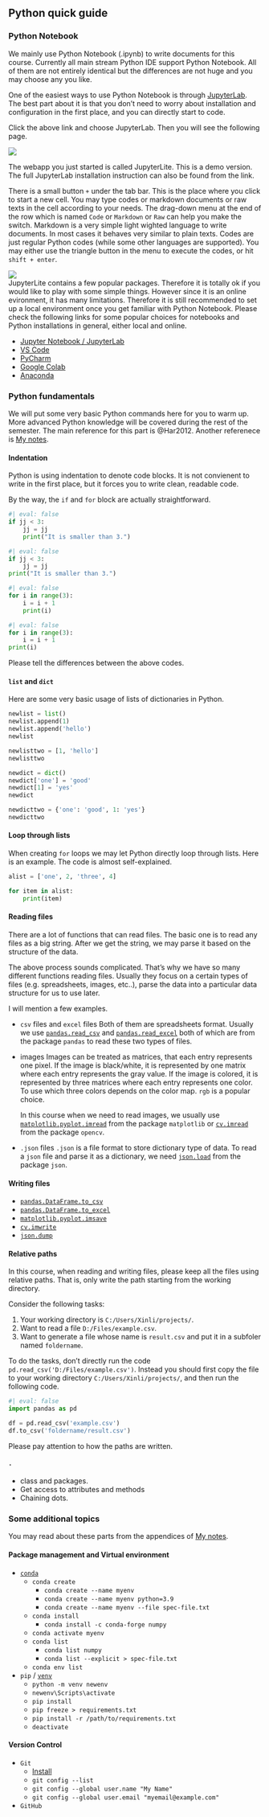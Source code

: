 ## Python quick guide

### Python Notebook
We mainly use Python Notebook (.ipynb) to write documents for this course. Currently all main stream Python IDE support Python Notebook. All of them are not entirely identical but the differences are not huge and you may choose any you like.

One of the easiest ways to use Python Notebook is through [JupyterLab](https://jupyter.org/try). The best part about it is that you don't need to worry about installation and configuration in the first place, and you can directly start to code. 

Click the above link and choose JupyterLab. Then you will see the following page. 

![](assests/img/20220727120418.png)  

The webapp you just started is called JupyterLite. This is a demo version. The full JupyterLab installation instruction can also be found from the link.


There is a small button `+` under the tab bar. This is the place where you click to start a new cell. You may type codes or markdown documents or raw texts in the cell according to your needs. The drag-down menu at the end of the row which is named `Code` or `Markdown` or `Raw` can help you make the switch. Markdown is a very simple light wighted language to write documents. In most cases it behaves very similar to plain texts. Codes are just regular Python codes (while some other languages are supported). You may either use the triangle button in the menu to execute the codes, or hit `shift + enter`. 

![](assests/img/20220727120505.png)  
JupyterLite contains a few popular packages. Therefore it is totally ok if you would like to play with some simple things. However since it is an online evironment, it has many limitations. Therefore it is still recommended to set up a local environment once you get familiar with Python Notebook. Please check the following links for some popular choices for notebooks and Python installations in general, either local and online.

- [Jupyter Notebook / JupyterLab](https://jupyter.org/install)
- [VS Code](https://code.visualstudio.com/docs/languages/python)
- [PyCharm](https://www.jetbrains.com/help/pycharm/jupyter-notebook-support.html)
- [Google Colab](https://colab.research.google.com/)
- [Anaconda](https://www.anaconda.com/)


### Python fundamentals
We will put some very basic Python commands here for you to warm up. More advanced Python knowledge will be covered during the rest of the semester. The main reference for this part is @Har2012. Another referenece is [My notes](https://xiaoxl.github.io/pr23/).

#### Indentation
Python is using indentation to denote code blocks. It is not convienent to write in the first place, but it forces you to write clean, readable code.

By the way, the `if` and `for` block are actually straightforward.

:::{layout-nrow=2}

```python
#| eval: false
if jj < 3:
    jj = jj 
    print("It is smaller than 3.")
```



```python
#| eval: false
if jj < 3:
    jj = jj
print("It is smaller than 3.")
```


```python
#| eval: false
for i in range(3):
    i = i + 1
    print(i)
```

```python
#| eval: false
for i in range(3):
    i = i + 1
print(i)
```
:::


Please tell the differences between the above codes.


#### `list` and `dict`
Here are some very basic usage of lists of dictionaries in Python.

```python
newlist = list()
newlist.append(1)
newlist.append('hello')
newlist
```

```python
newlisttwo = [1, 'hello']
newlisttwo
```

```python
newdict = dict()
newdict['one'] = 'good'
newdict[1] = 'yes'
newdict
```

```python
newdicttwo = {'one': 'good', 1: 'yes'}
newdicttwo
```


#### Loop through lists
When creating `for` loops we may let Python directly loop through lists. Here is an example. The code is almost self-explained.

```python
alist = ['one', 2, 'three', 4]

for item in alist:
    print(item)
```


#### Reading files
There are a lot of functions that can read files. The basic one is to read any files as a big string. After we get the string, we may parse it based on the structure of the data.

The above process sounds complicated. That's why we have so many different functions reading files. Usually they focus on a certain types of files (e.g. spreadsheets, images, etc..), parse the data into a particular data structure for us to use later.

I will mention a few examples.

- `csv` files and `excel` files
Both of them are spreadsheets format. Usually we use [`pandas.read_csv`](https://pandas.pydata.org/docs/reference/api/pandas.read_csv.html) and [`pandas.read_excel`](https://pandas.pydata.org/docs/reference/api/pandas.read_excel.html) both of which are from the package `pandas` to read these two types of files. 

- images
    Images can be treated as matrices, that each entry represents one pixel. If the image is black/white, it is represented by one matrix where each entry represents the gray value. If the image is colored, it is represented by three matrices where each entry represents one color. To use which three colors depends on the color map. `rgb` is a popular choice. 

    In this course when we need to read images, we usually use [`matplotlib.pyplot.imread`](https://matplotlib.org/stable/api/_as_gen/matplotlib.pyplot.imread.html) from the package `matplotlib` or [`cv.imread`](https://docs.opencv.org/4.x/d4/da8/group__imgcodecs.html#ga288b8b3da0892bd651fce07b3bbd3a56) from the package `opencv`.

- `.json` files
`.json` is a file format to store dictionary type of data. To read a `json` file and parse it as a dictionary, we need [`json.load`](https://docs.python.org/3/library/json.html#json.load) from the package `json`. 

#### Writing files

- [`pandas.DataFrame.to_csv`](https://pandas.pydata.org/docs/reference/api/pandas.DataFrame.to_csv.html)
- [`pandas.DataFrame.to_excel`](https://pandas.pydata.org/docs/reference/api/pandas.DataFrame.to_excel.html)
- [`matplotlib.pyplot.imsave`](https://matplotlib.org/stable/api/_as_gen/matplotlib.pyplot.imsave.html)
- [`cv.imwrite`](https://docs.opencv.org/3.4/d4/da8/group__imgcodecs.html#gabbc7ef1aa2edfaa87772f1202d67e0ce)
- [`json.dump`](https://matplotlib.org/stable/api/_as_gen/matplotlib.pyplot.imsave.html)

#### Relative paths
In this course, when reading and writing files, please keep all the files using relative paths. That is, only write the path starting from the working directory. 


::: {#exm-}


Consider the following tasks:

1. Your working directory is `C:/Users/Xinli/projects/`.
2. Want to read a file `D:/Files/example.csv`.
3. Want to generate a file whose name is `result.csv` and put it in a subfoler named `foldername`.

To do the tasks, don't directly run the code `pd.read_csv('D:/Files/example.csv')`. Instead you should first copy the file to your working directory `C:/Users/Xinli/projects/`, and then run the following code. 

```python
#| eval: false
import pandas as pd

df = pd.read_csv('example.csv')
df.to_csv('foldername/result.csv')
```
Please pay attention to how the paths are written.


:::


#### `.`

- class and packages.
- Get access to attributes and methods
- Chaining dots.

### Some additional topics

You may read about these parts from the appendices of [My notes](https://xiaoxl.github.io/pr23/).

#### Package management and Virtual environment

- [`conda`](https://conda.io/projects/conda/en/latest/user-guide/tasks/manage-environments.html)
  - `conda create`
    - `conda create --name myenv` 
    - `conda create --name myenv python=3.9` 
    - `conda create --name myenv --file spec-file.txt`
  - `conda install`
    - `conda install -c conda-forge numpy`
  - `conda activate myenv`
  - `conda list`
    - `conda list numpy`
    - `conda list --explicit > spec-file.txt`
  - `conda env list`
- `pip` / [`venv`](https://docs.python.org/3/library/venv.html)
  - `python -m venv newenv`
  - `newenv\Scripts\activate`
  - `pip install`
  - `pip freeze > requirements.txt`
  - `pip install -r /path/to/requirements.txt`
  - `deactivate`

#### Version Control

- `Git`
  - [Install](https://git-scm.com/book/en/v2/Getting-Started-Installing-Git)
  - `git config --list`
  - `git config --global user.name "My Name"`
  - `git config --global user.email "myemail@example.com"`
- `GitHub`